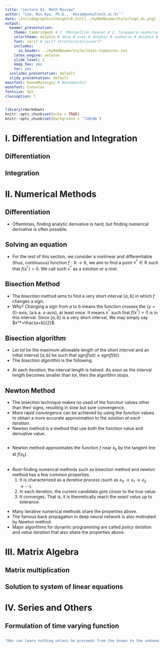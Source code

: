 ```yaml
---
title: "Lecture A1. Math Review"
author: "Sim, Min Kyu, Ph.D., `mksim@seoultech.ac.kr`"     
date: \includegraphics[height=0.2in]{../myRmdBeamerStyle/logo_ds.png}
output:
  beamer_presentation:
    theme: CambridgeUS # 1. Montpellier-beaver # 2. Singapore-seahorse # 3. CambridgeUS-dolphin
    colortheme: dolphin # dove # rose # dolphin # seahorse # dolphin # rose # beaver # orchid
    font: serif # serif structureitalicserif
    includes:
      in_header: ../myRmdBeamerStyle/latex-topmatter.tex
    latex_engine: xelatex
    slide_level: 2  
    keep_tex: yes
    toc: yes
  ioslides_presentation: default
  slidy_presentation: default
mainfont: NanumMyeongjo # NanumGothic  
monofont: Consolas
fontsize: 9pt
classoption: t
---  
```


```r
library(rmarkdown)
knitr::opts_chunk$set(echo = TRUE)
knitr::opts_chunk$set(background = '718CBA')
```

# I. Differentiation and Integration

## Differentiation

\begin{defn}[differentiation]
Differentiation is the action of computing a derivative. 
\end{defn}

\begin{defn}[derivative]
The derivative of a function $y = f(x)$ of a variable $x$ is a measure of the rate at which the value $y$ of the function changes with respect to (wrt., hereafter) the change of the variable $x$. It is notated as $f'(x)$ and called derivative of $f$ wrt. $x$.
\end{defn}

\begin{rmk}
If $x$ and $y$ are real numbers, and if the graph of $f$ is plotted against $x$, the derivative is the slope of this graph at each point.
\end{rmk}

##

\begin{defn}[differentiable]
If $\lim_{h \rightarrow 0} \frac{f(x+h/2)-f(x-h/2)}{h}$ exists for a function $f$ at $x$, we say the function \textit{$f$ is differentiable at $x$}. That is, $f'(x)=\lim_{h \rightarrow 0} \frac{f(x+h/2)-f(x-h/2)}{h}$. If $f$ is differentiable for all $x$, then we say \textit{$f$ is differentiable (everywhere)}.
\end{defn}

\begin{rmk}
The followings are popular derivatives.
\begin{itemize}
\item $f(x)=x^p \Rightarrow f'(x)=px^{p-1}$ (polyomial)
\item $f(x)=e^x \Rightarrow f'(x)=e^x$ (exponential)
\item $f(x)=log(x) \Rightarrow f'(x)=1/x$ (log function; not differentiable at $x=0$)
\end{itemize}
\end{rmk}

\begin{thm}
Differentiation is linear. That is, $h(x)=f(x)+g(x)$ implies $h'(x)=f'(x)+g'(x)$.
\end{thm}

##

\begin{thm}[differentiation of product]\label{prod}
If $h(x)=f(x)g(x)$, then $h'(x)=f'(x)g(x)+f(x)g'(x)$.
\end{thm}

\begin{exer}
Suppose $f(x)=xe^x$, find $f'(x)$. 
\end{exer}

\vspace{50pt}

\begin{thm}[differentiation of fraction]
If $h(x)=\frac{f(x)}{g(x)}$, then $h'(x)=\frac{f'(x)g(x)-f(x)g'(x)}{(g(x))^2}$.
\end{thm}

##

\begin{thm}[composite function]\label{composite}
If $h(x)=f(g(x))$, then $h'(x)=f'(g(x)) \cdot g'(x)$.
\end{thm}

\begin{exer}
Suppose $f(x)=e^{2x}$, find $f'(x)$. 
\end{exer}

## Integration

\begin{defn}[integration]
Integration is the computation of an integral, which is a reverse operation of differentiation up to an additive constant.
\end{defn}

\begin{defn}[antiderivative]
Let's say a function $f$ is a derivative of $g$, or $g'(x)=f(x)$, then we say $g$ is an \textit{antiderivative} of $f$, written as $g(x)=\int f(x) dx + C$, where $C$ is a integration constant.
\end{defn}

##

\begin{rmk}
The followings are popular antiderivatives.
\begin{itemize}
\item For $p \neq 1$, $f(x)=x^p \Rightarrow \int f(x) dx = \frac{1}{p+1}x^{p+1}+C$ (polyomial)
\item $f(x)=\frac{1}{x} \Rightarrow \int f(x) dx = log(x) + C$ (fraction)
\item $f(x)=e^x \Rightarrow \int f(x) dx=e^x+C$ (exponential)
\item $f(x)=\frac{g'(x)}{g(x)} \Rightarrow \int f(x) dx=log(g(x))+C$ (See Theorem \ref{composite} above)
\end{itemize}
\end{rmk}

\begin{exer}\label{int_prod}
Derive $\int f'(x)g(x) \,\, dx = f(x)g(x) - \int f(x)g(x)' \,\, dx$. (Hint: Use Theorem \ref{prod} above.)
\end{exer}

\vspace{50pt}

##

\begin{exer}
Find $\int xe^x \,\, dx$, and evaluate $\int_{0}^{1} xe^x \,\, dx$. (Hint: Use Exercise \ref{int_prod} above.)
\end{exer}

# II. Numerical Methods

## Differentiation

+ Oftentimes, finding analytic derivative is hard, but finding numerical derivative is often possible.

\begin{defn}
For a function $f$ and small constant $h$, \\
\vspace{5pt}
\begin{itemize}
\item $f'(x) \approx \frac{f(x+h)-f(x)}{h} \,\, \textit{(forward difference formula)}$
\item $f'(x) \approx \frac{f(x)-f(x-h)}{h} \,\, \textit{(backward difference formula)}$
\item $f'(x) \approx \frac{f(x+h)-f(x-h)}{2h} \,\, \textit{(centered difference formula)}$
\end{itemize}
\end{defn}

## Solving an equation

+ For the rest of this section, we consider a nonlinear and differentiable (thus, continuous) function $f: \mathbb{R} \rightarrow \mathbb{R}$, we aim to find a point $x^* \in \mathbb{R}$ such that $f(x^*)=0$. We call such $x^*$ as a *solution* or a *root*.

## Bisection Method

+ The *bisection* method aims to find a very short interval $[a,b]$ in which $f$ changes a sign. 
+ Why? Changing a sign from $a$ to $b$ means the function crosses the $\{y=0\}$-axis, (a.k.a. $x$-axis), at least once. It means $x^*$ such that $f(x^*)=0$ is in this interval. Since $[a,b]$ is a very short interval, We may simply say $x^*=\frac{a+b}{2}$.

\begin{defn}[sign function]
$sgn(\cdot)$ is called a \textit{sign function} that returns 1 if the input is positive, -1 if negative, and 0 if zero.
\end{defn}

## Bisection algorithm

+ Let $tol$ be the maximum allowable length of the *short interval* and an initial interval $[a,b]$ be such that $sgn(f(a)) \neq sgn(f(b))$.
+ The *bisection algorithm* is the following.

\vspace{10pt}

\begin{texttt}
1: while $((b-a) > tol)$ do \\
2: \hspace{20pt} $m = \frac{a+b}{2}$ \\
3: \hspace{20pt} if $sgn(f(a))=sgn(f(m))$ then \\
4: \hspace{40pt} $a=m$ \\
5: \hspace{20pt} else \\
6: \hspace{40pt} $b=m$ \\
7: \hspace{20pt} end \\
8: end \\
\end{texttt}

\vspace{10pt}

+ At each *iteration*, the interval length is halved. As soon as the interval length becomes smaller than $tol$, then the algorithm stops.

## Newton Method

+ The bisection technique makes no used of the function values other than their signs, resulting in slow but sure convergence.
+ More rapid convergence can be achieved by using the function values to obtain a more accurate approximation to the solution *at each iteration*.
+ Newton method is a method that use both the function value and derivative value.

##

+ Newton method approximates the function $f$ near $x_k$ by the tangent line at $f(x_k)$.

\vspace{10pt}

\begin{texttt}
1: $x_0=$ initial guess \\
2: for $k$=0,1,2,... \\
3: \hspace{20pt} $x_{k+1}=x_k-f(x_k)/f'(x_k)$ \\
4: \hspace{20pt} break if $|x_{k+1}-x_{k}|<tol$ \\ 
5: end
\end{texttt}

\vspace{10pt}

## 

+ Root-finding numerical methods such as bisection method and newton method has a few common properties.
    1. It is characterized as a *iterative process* (such as $x_0 \rightarrow x_1 \rightarrow x_2 \rightarrow \cdots$).
    2. In each *iteration*, the current candidate *gets closer* to the true value.
    3. It converges. That is, it is theoretically reach the *exact value* up to tolerance.

\vspace{10pt}

+ Many iterative numerical methods share the properties above.
+ The famous back propagation in deep neural network is also motivated by Newton method.
+ Major algorithms for dynamic programming are called *policy iteration* and *value iteration* that also share the properties above.

##

# III. Matrix Algebra

## Matrix multiplication

\begin{exer} 
Solve the followings.
\begin{align*}
  \begin{matrix}
    (.6&.4)
  \end{matrix}
  \begin{pmatrix}
    .7&.3\\.5&.5
  \end{pmatrix}
  =
\end{align*}
\end{exer}

##

\begin{exer}
What is $P^2$?
\begin{align*}
  P=
  \begin{pmatrix}
    .7&.3\\.5&.5
  \end{pmatrix}
\end{align*}
\end{exer}

## Solution to system of linear equations

\begin{exer}
Solve the followings.
\begin{align*}
  \begin{matrix}
    (\pi_1&\pi_2)
  \end{matrix}
  \begin{pmatrix}
    .7&.3\\.5&.5
  \end{pmatrix}
  =
  \begin{matrix}
  (\pi_1&\pi_2)
  \end{matrix}
\end{align*}
\begin{center}
$\pi_1+\pi_2=1$
\end{center}
\end{exer}

##

\begin{exer}
Solve the following system of equations.
\begin{eqnarray}
&& x = y \nonumber\\
&& y = 0.5z \nonumber\\
&& z = 0.6+0.4x \nonumber\\
&& x+y+z =1\nonumber
\end{eqnarray}
\end{exer}

##

\begin{exer}
Solve the following system of equations.
\begin{align*}
  \begin{matrix}
    (\pi_0&\pi_1&\pi_2)
  \end{matrix}
  \begin{pmatrix}
    -2&2&\\3&-5&2\\&3&-3
  \end{pmatrix}
  = (0 \,\,\,\, 0 \,\,\,\, 0)
\end{align*}
\begin{center}
$\pi_0+\pi_1+\pi_2=1$
\end{center}
\end{exer}

##

\begin{exer}
Solve the following system of equations.
\begin{align*}
  \begin{matrix}
    (\pi_1 \,\,\,\, \pi_2 \,\,\,\, \pi_3 \,\,\,\, \pi_4)
  \end{matrix}
  \begin{pmatrix}
    .7&.3& & \\.5&.5& & \\ & &.6 &.4 \\  & &.3 &.7
  \end{pmatrix}
  = (\pi_1 \,\,\,\, \pi_2 \,\,\,\, \pi_3 \,\,\,\, \pi_4)
\end{align*}
\begin{center}
$\pi_1+\pi_2+\pi_3+\pi_4=1$
\end{center}
\end{exer}

##

\begin{exer}
Solve following and express $\pi_i$ for $i=0,1,2,...$
\begin{eqnarray}
\pi_0 + \pi_1 + \pi_2 +... &=& 1 \nonumber\\
0.02 \pi_0 + 0.02 \pi_1 + 0.02 \pi_2 + ... &=& \pi_0 \nonumber\\
0.98 \pi_0 &=& \pi_1 \nonumber\\
0.98 \pi_1 &=& \pi_2 \nonumber\\
0.98 \pi_2 &=& \pi_3 \nonumber\\
...&=&... \nonumber
\end{eqnarray}
\end{exer}

##

# IV. Series and Others

##

\begin{exer}[Infinite geometric series]
Simplify the following. When $|r|<1$, $S=a+ar+ar^2+ar^3+...$
\end{exer}

##

\begin{exer}[Finite geometric series]
Simplify the following. When $r \neq 1$, $S=a+ar+ar^2+ar^3+...+ar^{n-1}$
\end{exer}

##

\begin{exer}[Power series]
Simplify the following. When $|r|<1$, $S=r+2r^2+3r^3+4r^4+...$
\end{exer}

## Formulation of time varying function

\begin{exer}
During the first hour $(0 \le t \le 1)$, $\lambda(t)$ increases linearly from $0$ to $60$.  After the first hour,$\lambda(t)$ is constant at $60$. Draw plot for $\lambda(t)$ and express the function in math form.
\end{exer}

##

##

##

```r
"Man can learn nothing unless he proceeds from the known to the unknown. - Claude Bernard"
```



